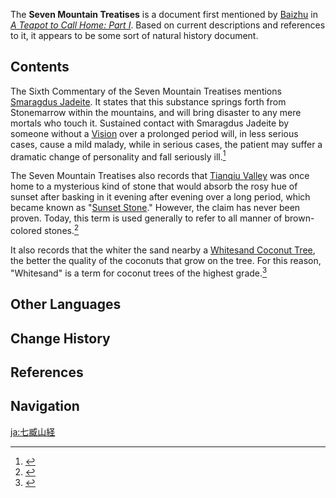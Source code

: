 {{Terminology Infobox
|type         = Lore
|region       = Liyue
}}
The '''Seven Mountain Treatises''' is a document first mentioned by [[Baizhu]] in ''[[A Teapot to Call Home: Part I]]''. Based on current descriptions and references to it, it appears to be some sort of natural history document.

==Contents==
The Sixth Commentary of the Seven Mountain Treatises mentions [[Smaragdus Jadeite]]. It states that this substance springs forth from Stonemarrow within the mountains, and will bring disaster to any mere mortals who touch it. Sustained contact with Smaragdus Jadeite by someone without a [[Vision]] over a prolonged period will, in less serious cases, cause a mild malady, while in serious cases, the patient may suffer a dramatic change of personality and fall seriously ill.<ref>{{Ref/Quest|A Teapot to Call Home: Part I}}</ref>

The Seven Mountain Treatises also records that [[Tianqiu Valley]] was once home to a mysterious kind of stone that would absorb the rosy hue of sunset after basking in it evening after evening over a long period, which became known as "[[Sunset Stone]]." However, the claim has never been proven. Today, this term is used generally to refer to all manner of brown-colored stones.<ref>{{Ref/Item|Sunset Stone}}</ref>

It also records that the whiter the sand nearby a [[Whitesand Coconut Tree]], the better the quality of the coconuts that grow on the tree. For this reason, "Whitesand" is a term for coconut trees of the highest grade.<ref>{{Ref/Furnishing|Whitesand Coconut Tree}}</ref>

==Other Languages==
{{Other Languages
|en       = Seven Mountain Treatises
|zhs      = 七臧山经
|zhs_rm   = Qīzāngshān-jīng<ref name="ZHreading">{{Ref/Quest|A Teapot to Call Home: Part I|note=Chinese Voice-over}}</ref>
|zht      = 七臧山經
|zht_rm   = Qīzāngshān-jīng<ref name="ZHreading" />
|zh_tl    = The Classic of the Seven Fine Mountains
|ja       = 七臧山経
|ja_rm    = Shichizousan-kei<ref>{{Ref/Quest|A Teapot to Call Home: Part I|note=Japanese Voice-Over}}</ref>
|ja_tl    = The Classic of the Seven Fine Mountains{{Sino|ja}}
|ko       = {{tt|칠장산경|七臧山經}}
|ko_rm    = Chiljangsan-gyeong
|ko_tl    = The Classic of the Seven Fine Mountains{{Sino|ko}}
|es       = Tratados de las siete montañas
|es_tl    = Treatises of the Seven Mountains
|fr       = Traité des sept montagnes
|fr_tl    = Treatise of the Seven Mountains
|ru       = Семи горные трактаты
|ru_tl    = Seven Mountain Treatises
|th       = ตำราเจ็ดเทือกเขา
|th_rm    = Tamra Chet Thueakkhao
|th_tl    = Seven Mountain Treatises
|vi       = {{tt|Thất Tàng Sơn Kinh|七臧山经}}
|vi_tl    = The Classic of the Seven Fine Mountains{{Sino|vi}}
|de       = Enzyklopädie der sieben Berge
|de_tl    = Encyclopedia of the Seven Mountains
|id       = Kitab Tujuh Gunung
|id_tl    = Seven Mountain Treatises
|pt       = Sete Tratados da Montanha
|pt_tl    = Seven Treatises of the Mountains
|tr       = Yedi Dağ Antlaşmaları
|tr_tl    = 
|it       = Trattati delle Sette Montagne
|it_tl    = 
}}

==Change History==
{{Change History|introduced=1.5}}

==References==
{{Reflist|2}}

==Navigation==
{{Lore Navbox|Terminology}}

[[ja:七臧山経]]